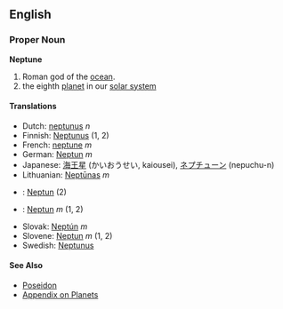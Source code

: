 ==English==

=== Proper Noun ===
'''Neptune'''

# Roman god of the [[ocean]].
# the eighth [[planet]] in our [[solar system]]

==== Translations ====
*Dutch: [[neptunus]] ''n''
*Finnish: [[Neptunus]] (1, 2)
*French: [[neptune]] ''m''
*German: [[Neptun]] ''m''
*Japanese: [[海王星]] (かいおうせい, kaiousei), [[ネプチューン]] (nepuchu-n)
*Lithuanian: [[Neptūnas]] ''m''
*{{ms}}: [[Neptun]] (2)
*{{pl}}: [[Neptun]] ''m'' (1, 2)
*Slovak: [[Neptún]] ''m''
*Slovene: [[Neptun]] ''m'' (1, 2)
*Swedish: [[Neptunus]]

==== See Also ====
* [[Poseidon]]
*[[Wiktionary_Appendix:Planets|Appendix on Planets]]